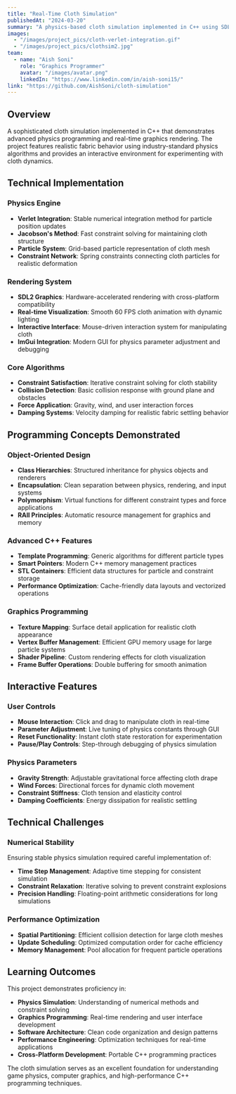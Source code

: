 ```yaml
---
title: "Real-Time Cloth Simulation"
publishedAt: "2024-03-20"
summary: "A physics-based cloth simulation implemented in C++ using SDL2 and ImGui, featuring Verlet integration and Jacobson's method for realistic fabric behavior."
images:
  - "/images/project_pics/cloth-verlet-integration.gif"
  - "/images/project_pics/clothsim2.jpg"
team:
  - name: "Aish Soni"
    role: "Graphics Programmer"
    avatar: "/images/avatar.png"
    linkedIn: "https://www.linkedin.com/in/aish-soni15/"
link: "https://github.com/AishSoni/cloth-simulation"
---
```


## Overview

A sophisticated cloth simulation implemented in C++ that demonstrates advanced physics programming and real-time graphics rendering. The project features realistic fabric behavior using industry-standard physics algorithms and provides an interactive environment for experimenting with cloth dynamics.

## Technical Implementation

### Physics Engine
- **Verlet Integration**: Stable numerical integration method for particle position updates
- **Jacobson's Method**: Fast constraint solving for maintaining cloth structure
- **Particle System**: Grid-based particle representation of cloth mesh
- **Constraint Network**: Spring constraints connecting cloth particles for realistic deformation

### Rendering System
- **SDL2 Graphics**: Hardware-accelerated rendering with cross-platform compatibility
- **Real-time Visualization**: Smooth 60 FPS cloth animation with dynamic lighting
- **Interactive Interface**: Mouse-driven interaction system for manipulating cloth
- **ImGui Integration**: Modern GUI for physics parameter adjustment and debugging

### Core Algorithms
- **Constraint Satisfaction**: Iterative constraint solving for cloth stability
- **Collision Detection**: Basic collision response with ground plane and obstacles
- **Force Application**: Gravity, wind, and user interaction forces
- **Damping Systems**: Velocity damping for realistic fabric settling behavior

## Programming Concepts Demonstrated

### Object-Oriented Design
- **Class Hierarchies**: Structured inheritance for physics objects and renderers
- **Encapsulation**: Clean separation between physics, rendering, and input systems
- **Polymorphism**: Virtual functions for different constraint types and force applications
- **RAII Principles**: Automatic resource management for graphics and memory

### Advanced C++ Features
- **Template Programming**: Generic algorithms for different particle types
- **Smart Pointers**: Modern C++ memory management practices
- **STL Containers**: Efficient data structures for particle and constraint storage
- **Performance Optimization**: Cache-friendly data layouts and vectorized operations

### Graphics Programming
- **Texture Mapping**: Surface detail application for realistic cloth appearance
- **Vertex Buffer Management**: Efficient GPU memory usage for large particle systems
- **Shader Pipeline**: Custom rendering effects for cloth visualization
- **Frame Buffer Operations**: Double buffering for smooth animation

## Interactive Features

### User Controls
- **Mouse Interaction**: Click and drag to manipulate cloth in real-time
- **Parameter Adjustment**: Live tuning of physics constants through GUI
- **Reset Functionality**: Instant cloth state restoration for experimentation
- **Pause/Play Controls**: Step-through debugging of physics simulation

### Physics Parameters
- **Gravity Strength**: Adjustable gravitational force affecting cloth drape
- **Wind Forces**: Directional forces for dynamic cloth movement
- **Constraint Stiffness**: Cloth tension and elasticity control
- **Damping Coefficients**: Energy dissipation for realistic settling

## Technical Challenges

### Numerical Stability
Ensuring stable physics simulation required careful implementation of:
- **Time Step Management**: Adaptive time stepping for consistent simulation
- **Constraint Relaxation**: Iterative solving to prevent constraint explosions
- **Precision Handling**: Floating-point arithmetic considerations for long simulations

### Performance Optimization
- **Spatial Partitioning**: Efficient collision detection for large cloth meshes
- **Update Scheduling**: Optimized computation order for cache efficiency
- **Memory Management**: Pool allocation for frequent particle operations

## Learning Outcomes

This project demonstrates proficiency in:
- **Physics Simulation**: Understanding of numerical methods and constraint solving
- **Graphics Programming**: Real-time rendering and user interface development
- **Software Architecture**: Clean code organization and design patterns
- **Performance Engineering**: Optimization techniques for real-time applications
- **Cross-Platform Development**: Portable C++ programming practices

The cloth simulation serves as an excellent foundation for understanding game physics, computer graphics, and high-performance C++ programming techniques.
